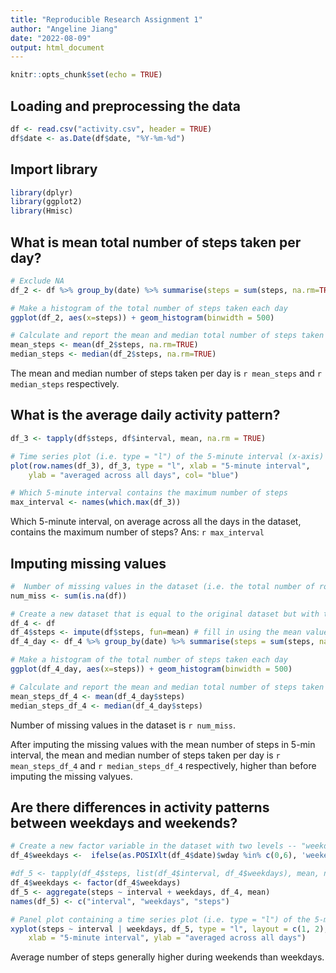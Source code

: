 ---
title: "Reproducible Research Assignment 1"
author: "Angeline Jiang"
date: "2022-08-09"
output: html_document
---

```{r setup, include=FALSE}
knitr::opts_chunk$set(echo = TRUE)
```

## Loading and preprocessing the data

```{r}
df <- read.csv("activity.csv", header = TRUE)
df$date <- as.Date(df$date, "%Y-%m-%d")
```

## Import library

```{r, results='hide', warning=FALSE, message=FALSE}
library(dplyr)
library(ggplot2)
library(Hmisc)
```

## What is mean total number of steps taken per day?

```{r}
# Exclude NA
df_2 <- df %>% group_by(date) %>% summarise(steps = sum(steps, na.rm=TRUE))

# Make a histogram of the total number of steps taken each day
ggplot(df_2, aes(x=steps)) + geom_histogram(binwidth = 500)

# Calculate and report the mean and median total number of steps taken per day
mean_steps <- mean(df_2$steps, na.rm=TRUE)
median_steps <- median(df_2$steps, na.rm=TRUE)
```

The mean and median number of steps taken per day is `r mean_steps` and `r median_steps` respectively.

## What is the average daily activity pattern?

```{r}
df_3 <- tapply(df$steps, df$interval, mean, na.rm = TRUE)

# Time series plot (i.e. type = "l") of the 5-minute interval (x-axis) and the average number of steps taken, averaged across all days (y-axis)
plot(row.names(df_3), df_3, type = "l", xlab = "5-minute interval", 
    ylab = "averaged across all days", col= "blue")

# Which 5-minute interval contains the maximum number of steps
max_interval <- names(which.max(df_3))
```

Which 5-minute interval, on average across all the days in the dataset, contains the maximum number of steps? Ans: `r max_interval`

## Imputing missing values

```{r}
#  Number of missing values in the dataset (i.e. the total number of rows with NAs)
num_miss <- sum(is.na(df))

# Create a new dataset that is equal to the original dataset but with the missing data filled in.
df_4 <- df
df_4$steps <- impute(df$steps, fun=mean) # fill in using the mean value of 5-min interval
df_4_day <- df_4 %>% group_by(date) %>% summarise(steps = sum(steps, na.rm=TRUE))

# Make a histogram of the total number of steps taken each day
ggplot(df_4_day, aes(x=steps)) + geom_histogram(binwidth = 500)

# Calculate and report the mean and median total number of steps taken per day
mean_steps_df_4 <- mean(df_4_day$steps)
median_steps_df_4 <- median(df_4_day$steps)

```

Number of missing values in the dataset is `r num_miss`.

After imputing the missing values with the mean number of steps in 5-min interval, the mean and median number of steps taken per day is `r mean_steps_df_4` and `r median_steps_df_4` respectively, higher than before imputing the missing valyues.

## Are there differences in activity patterns between weekdays and weekends?

```{r}
# Create a new factor variable in the dataset with two levels -- "weekday" and "weekend" indicating whether a given date is a weekday or weekend day.
df_4$weekdays <-  ifelse(as.POSIXlt(df_4$date)$wday %in% c(0,6), 'weekend', 'weekday')

#df_5 <- tapply(df_4$steps, list(df_4$interval, df_4$weekdays), mean, na.rm = TRUE)
df_4$weekdays <- factor(df_4$weekdays)
df_5 <- aggregate(steps ~ interval + weekdays, df_4, mean)
names(df_5) <- c("interval", "weekdays", "steps")

# Panel plot containing a time series plot (i.e. type = "l") of the 5-minute interval (x-axis) and the average number of steps taken, averaged across all weekday days or weekend days (y-axis). 
xyplot(steps ~ interval | weekdays, df_5, type = "l", layout = c(1, 2), 
    xlab = "5-minute interval", ylab = "averaged across all days")
```

Average number of steps generally higher during weekends than weekdays.


